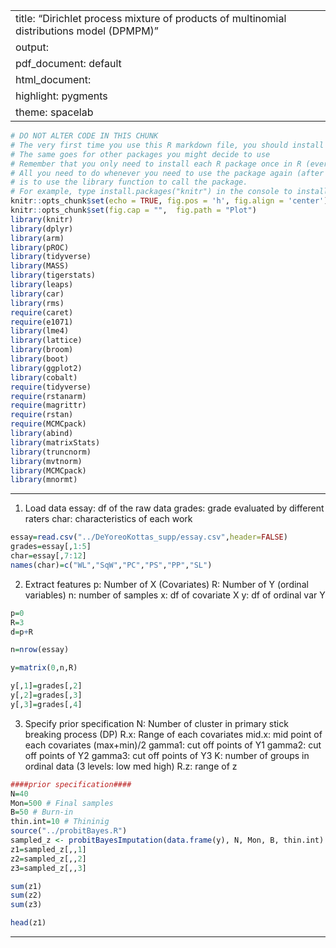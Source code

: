 
---
title: "Dirichlet process mixture of products of multinomial distributions model (DPMPM)"
output:
  pdf_document: default
  html_document:
    highlight: pygments
    theme: spacelab
---

```r
# DO NOT ALTER CODE IN THIS CHUNK
# The very first time you use this R markdown file, you should install each of the packages below.
# The same goes for other packages you might decide to use
# Remember that you only need to install each R package once in R (ever -- unless you change computers).
# All you need to do whenever you need to use the package again (after restarting the R session),
# is to use the library function to call the package.
# For example, type install.packages("knitr") in the console to install the knitr package. 
knitr::opts_chunk$set(echo = TRUE, fig.pos = 'h', fig.align = 'center')
knitr::opts_chunk$set(fig.cap = "",  fig.path = "Plot")
library(knitr)
library(dplyr)
library(arm)
library(pROC)
library(tidyverse)
library(MASS)
library(tigerstats)
library(leaps)
library(car)
library(rms)
require(caret)
require(e1071)
library(lme4) 
library(lattice)
library(broom)
library(boot)
library(ggplot2)
library(cobalt)
require(tidyverse)
require(rstanarm)
require(magrittr)
require(rstan)
require(MCMCpack)
library(abind)
library(matrixStats)
library(truncnorm)
library(mvtnorm)
library(MCMCpack)
library(mnormt)
```

* * *

1. Load data
essay: df of the raw data
grades: grade evaluated by different raters
char: characteristics of each work

```r
essay=read.csv("../DeYoreoKottas_supp/essay.csv",header=FALSE)
grades=essay[,1:5]
char=essay[,7:12]
names(char)=c("WL","SqW","PC","PS","PP","SL")
```

2. Extract features
p: Number of X (Covariates)
R: Number of Y (ordinal variables)
n: number of samples
x: df of covariate X
y: df of ordinal var Y
```r
p=0
R=3
d=p+R

n=nrow(essay)

y=matrix(0,n,R)

y[,1]=grades[,2]
y[,2]=grades[,3]
y[,3]=grades[,4]
```

3. Specify prior specification
N: Number of cluster in primary stick breaking process (DP)
R.x: Range of each covariates
mid.x: mid point of each covariates (max+min)/2
gamma1: cut off points of Y1
gamma2: cut off points of Y2
gamma3: cut off points of Y3
K: number of groups in ordinal data (3 levels: low med high)
R.z: range of z
```r
####prior specification####
N=40
Mon=500 # Final samples
B=50 # Burn-in
thin.int=10 # Thininig
source("../probitBayes.R")
sampled_z <- probitBayesImputation(data.frame(y), N, Mon, B, thin.int)
z1=sampled_z[,,1]
z2=sampled_z[,,2]
z3=sampled_z[,,3]
```

```r
sum(z1)
sum(z2)
sum(z3)
```

```r
head(z1)
```

* * *




